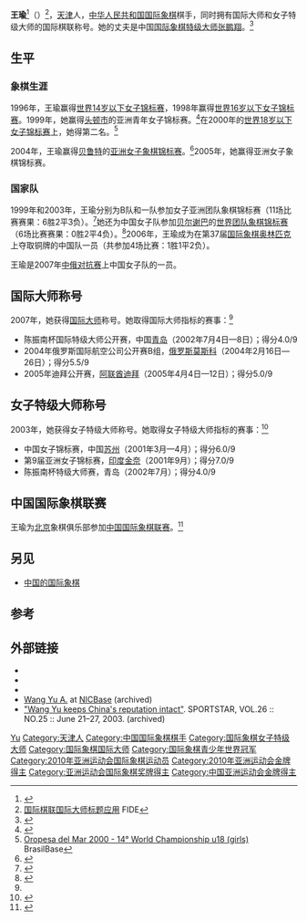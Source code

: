 {{Infobox chess player
|image=
|playername = 王瑜
|caption =
|birthname = 
|country = {{PRC}}
|birth_date = {{Birth date and age|1982|11|19|df=y}}
|birth_place = {{CHN}}[[天津市|天津市]]
|death_date =
|death_place =
|title = [[国际大师|国际大师]]（2007年）<br/>[[女子特级大师|女子特级大师]]（2003年）
|worldchampion =
|womensworldchampion = 
|rating = 
|peakrating = 2438（2000年10月）
|FideID = 8601097
}}
{{MedalTableTop}}
{{MedalCountry|{{CHN}}}}
{{Medal|Competition|[[亚洲运动会|亚洲运动会]]}}
{{Medal|Gold|[[2010年亚洲运动会|2010年广州]]|[[2010年亚洲运动会国际象棋比赛|女队]]}}
{{MedalBottom}}

'''王瑜'''<ref>{{cite web|url=http://www.chessinchina.net/html/CHNrating05.8.htm|title=中国国际象棋运动员等级分数据库|publisher=Chessinchina.net|date=|accessdate=2011-10-20|deadurl=yes|archiveurl=https://web.archive.org/web/20131112145833/http://www.chessinchina.net/html/CHNrating05.8.htm|archivedate=2013-11-12}}</ref>（{{bd|1982年|11月19日|catIdx=W}}）<ref name=im>[https://ratings.fide.com/crt/main3277.jpg 国际棋联国际大师标题应用] {{Wayback|url=https://ratings.fide.com/crt/main3277.jpg |date=20160304105046 }} FIDE</ref>，[[天津|天津]]人，[[中华人民共和国|中华人民共和国]][[国际象棋|国际象棋]]棋手，同时拥有国际大师和女子特级大师的国际棋联称号。她的丈夫是中国[[国际象棋特级大师|国际象棋特级大师]][[张鹏翔_(棋手)|张鹏翔]]。<ref>{{cite web|url=http://www.qipai.org.cn/news-12619.html?PHPSESSID=qnoh638k4uftfmk16eslpo7pb1|title=新郎忙搭台新娘来唱戏 众新人领衔秦皇岛公开赛|date=2011-10-25|work=中国棋牌网|access-date=2016-03-24|archive-url=https://web.archive.org/web/20160404225312/http://www.qipai.org.cn/news-12619.html?PHPSESSID=qnoh638k4uftfmk16eslpo7pb1|archive-date=2016-04-04|dead-url=yes}}</ref>

== 生平 ==
=== 象棋生涯 ===
1996年，王瑜赢得[[世界青年象棋锦标赛|世界14岁以下女子锦标赛]]，1998年赢得[[世界青年象棋锦标赛|世界16岁以下女子锦标赛]]。1999年，她赢得[[头顿市|头顿市]]的亚洲青年女子锦标赛。<ref>{{cite web |title=Today in Indian History: Events for September 24 |url=http://www.indianage.com/0924.html |website=indianage.com |accessdate=9 November 2015|deadurl=yes|archiveurl=https://web.archive.org/web/20160305123600/http://www.indianage.com/0924.html|archivedate=2016年3月5日}}</ref>在2000年的[[世界青年象棋锦标赛|世界18岁以下女子锦标赛]]上，她得第二名。<ref>[http://brasilbase.pro.br/w18g2000.htm Oropesa del Mar 2000 - 14° World Championship u18 (girls)] {{Wayback|url=http://brasilbase.pro.br/w18g2000.htm |date=20151018120229 }} BrasilBase</ref> 

2004年，王瑜赢得[[贝鲁特|贝鲁特]]的[[亚洲象棋锦标赛|亚洲女子象棋锦标赛]]。<ref>{{cite web |title=11th Asian Women Individual Chess Championship 2004 |url=https://www.fide.com/index.php?option=com_fidecalendar&view=archiveview&aid=143 |publisher=FIDE |accessdate=6 November 2015|archive-date=2016-03-04|archive-url=https://web.archive.org/web/20160304113323/https://www.fide.com/index.php?option=com_fidecalendar&view=archiveview&aid=143|dead-url=no}}</ref>2005年，她赢得亚洲女子象棋锦标赛。

=== 国家队 ===
1999年和2003年，王瑜分别为B队和一队参加女子亚洲团队象棋锦标赛（11场比赛赛果：6胜2平3负）。<ref>{{cite web |author=Wojciech Bartelski |url=http://www.olimpbase.org/playerss/nllxvp57.html |title=Women's Asian Team Chess Championship: Wang Yu |publisher=OlimpBase |date= |accessdate=2011-10-20 |archive-date=2012-02-14 |archive-url=https://web.archive.org/web/20120214102937/http://www.olimpbase.org/playerss/nllxvp57.html |dead-url=no }}</ref>她还为中国女子队参加[[贝尔谢巴|贝尔谢巴]]的[[世界团队象棋锦标赛|世界团队象棋锦标赛]]（6场比赛赛果：0胜2平4负）。<ref>{{cite web |author=Wojciech Bartelski |url=http://www.olimpbase.org/playerst/nllxvp57.html |title=World Men's Team Chess Championship: Wang Yu |publisher=OlimpBase |date= |accessdate=2011-10-20 |archive-date=2012-02-14 |archive-url=https://web.archive.org/web/20120214102944/http://www.olimpbase.org/playerst/nllxvp57.html |dead-url=no }}</ref>2006年，王瑜成为在第37届[[国际象棋奥林匹克|国际象棋奥林匹克]]上夺取铜牌的中国队一员（共参加4场比赛：1胜1平2负）。

王瑜是2007年[[中俄国际象棋对抗赛|中俄对抗赛]]上中国女子队的一员。

== 国际大师称号 ==
2007年，她获得[[国际大师|国际大师]]称号。她取得国际大师指标的赛事：<ref name=im/>
* 陈振南杯国际特级大师公开赛，中国[[青岛|青岛]]（2002年7月4日—8日）；得分4.0/9
* 2004年俄罗斯国际航空公司公开赛B组，[[俄罗斯|俄罗斯]][[莫斯科|莫斯科]]（2004年2月16日—26日）；得分5.5/9
* 2005年迪拜公开赛，[[阿联酋|阿联酋]][[迪拜|迪拜]]（2005年4月4日—12日）；得分5.0/9

== 女子特级大师称号 ==
2003年，她获得女子特级大师称号。她取得女子特级大师指标的赛事：<ref>{{cite web |url=http://www.fide.com/index.php?option=com_fidetitles&view=appsdt&cat=2&per=1&aid=8601097 |title=World Chess Federation |publisher=FIDE |date= |accessdate=2011-10-20 |archive-date=2011-06-06 |archive-url=https://web.archive.org/web/20110606144050/http://www.fide.com/index.php?option=com_fidetitles&view=appsdt&cat=2&per=1&aid=8601097 |dead-url=no }}</ref>

* 中国女子锦标赛，中国[[苏州|苏州]]（2001年3月—4月）；得分6.0/9
* 第9届亚洲女子锦标赛，[[印度|印度]][[金奈|金奈]]（2001年9月）；得分7.0/9
* 陈振南杯特级大师赛，青岛（2002年7月）；得分4.0/9

== 中国国际象棋联赛 ==
王瑜为[[北京|北京]]象棋俱乐部参加[[中国国际象棋联赛|中国国际象棋联赛]]。<ref>{{cite web |url=http://ccl.sports.cn/|title=雅戈尔杯中国国际象棋甲级联赛官方网站|publisher=Ccl.sports.cn|date=|accessdate=2011-10-20|deadurl=yes|archiveurl=https://web.archive.org/web/20111028194605/http://ccl.sports.cn/|archivedate=2011-10-28}}</ref>

== 另见 ==
* [[中国的国际象棋|中国的国际象棋]]

== 参考 ==
{{reflist}}

== 外部链接 ==
* {{Fide|id=8601097|name=Wang, Yu A.}}
*{{365chess.com player|Wang_Yu_A|Wang Yu A.}}
*{{Chessgames player|51563|Wang Yu}}
*[http://www.newinchess.com/NICBase/NicbaseInfo.aspx?PlayerID=44223 Wang Yu A.] at [[New_in_Chess|NICBase]] (archived)
*[https://web.archive.org/web/20131030063030/http://www.sportstaronnet.com/tss2625/stories/20030621002306800.htm "Wang Yu keeps China's reputation intact"]. SPORTSTAR, VOL.26 :: NO.25 :: June 21–27, 2003. (archived)

{{S-start}}
{{S-ach}}
{{Succession box 
|before= [[科内鲁·胡姆比|科内鲁·胡姆比]] 
|title=  [[亚洲国际象棋锦标赛|亚洲国际象棋女子冠军]] 
|years=  2004年
|after=  [[塔尼娅·萨奇德夫|塔尼娅·萨奇德夫]]
}}
{{Succession box 
| before= [[秦侃滢|秦侃滢]] 
| title=  [[中国国际象棋锦标赛|中国国际象棋女子冠军]] 
| years=  2005年
| after=  [[李若凡|李若凡]]
}}
{{S-end}}

{{Authority control}}
{{DEFAULTSORT:Wang王}}
[[Category:王姓|Yu]]
[[Category:天津人|Category:天津人]]
[[Category:中国国际象棋棋手|Category:中国国际象棋棋手]]
[[Category:国际象棋女子特级大师|Category:国际象棋女子特级大师]]
[[Category:国际象棋国际大师|Category:国际象棋国际大师]]
[[Category:国际象棋青少年世界冠军|Category:国际象棋青少年世界冠军]]
[[Category:2010年亚洲运动会国际象棋运动员|Category:2010年亚洲运动会国际象棋运动员]]
[[Category:2010年亚洲运动会金牌得主|Category:2010年亚洲运动会金牌得主]]
[[Category:亚洲运动会国际象棋奖牌得主|Category:亚洲运动会国际象棋奖牌得主]]
[[Category:中国亚洲运动会金牌得主|Category:中国亚洲运动会金牌得主]]